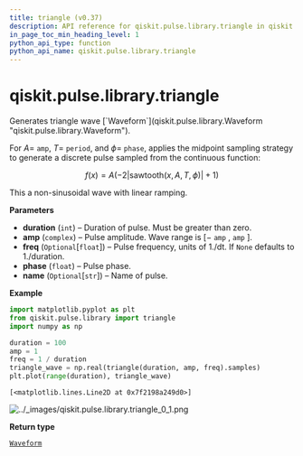 ```yaml
---
title: triangle (v0.37)
description: API reference for qiskit.pulse.library.triangle in qiskit v0.37
in_page_toc_min_heading_level: 1
python_api_type: function
python_api_name: qiskit.pulse.library.triangle
---
```


<span id="qiskit-pulse-library-triangle" />

# qiskit.pulse.library.triangle

<Function id="qiskit.pulse.library.triangle" isDedicatedPage={true} github="https://github.com/qiskit/qiskit/tree/stable/0.21/qiskit/pulse/library/discrete.py" signature="triangle(duration, amp, freq=None, phase=0, name=None)">
  Generates triangle wave [`Waveform`](qiskit.pulse.library.Waveform "qiskit.pulse.library.Waveform").

  For $A=$ `amp`, $T=$ `period`, and $\phi=$ `phase`, applies the midpoint sampling strategy to generate a discrete pulse sampled from the continuous function:

$$
f(x) = A \left(-2\left|\text{sawtooth}(x, A, T, \phi)\right| + 1\right)
$$

  This a non-sinusoidal wave with linear ramping.

  **Parameters**

  *   **duration** (`int`) – Duration of pulse. Must be greater than zero.
  *   **amp** (`complex`) – Pulse amplitude. Wave range is $[-$ `amp` $,$ `amp` $]$.
  *   **freq** (`Optional`\[`float`]) – Pulse frequency, units of 1./dt. If `None` defaults to 1./duration.
  *   **phase** (`float`) – Pulse phase.
  *   **name** (`Optional`\[`str`]) – Name of pulse.

  **Example**

  ```python
  import matplotlib.pyplot as plt
  from qiskit.pulse.library import triangle
  import numpy as np

  duration = 100
  amp = 1
  freq = 1 / duration
  triangle_wave = np.real(triangle(duration, amp, freq).samples)
  plt.plot(range(duration), triangle_wave)
  ```

  ```
  [<matplotlib.lines.Line2D at 0x7f2198a249d0>]
  ```

  ![../\_images/qiskit.pulse.library.triangle\_0\_1.png](/images/api/qiskit/0.37/qiskit.pulse.library.triangle_0_1.png)

  **Return type**

  [`Waveform`](qiskit.pulse.library.Waveform "qiskit.pulse.library.waveform.Waveform")
</Function>

